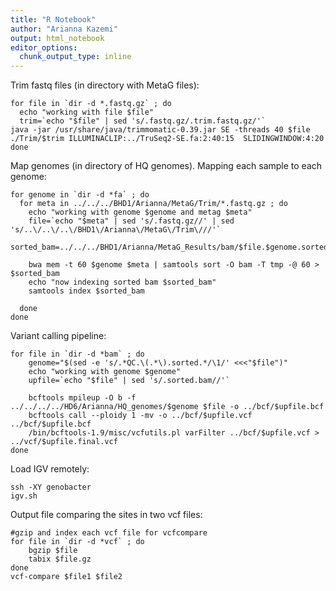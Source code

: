 ```yaml
---
title: "R Notebook"
author: "Arianna Kazemi"
output: html_notebook
editor_options: 
  chunk_output_type: inline
---
```


Trim fastq files (in directory with MetaG files):

```
for file in `dir -d *.fastq.gz` ; do
  echo "working with file $file"
  trim=`echo "$file" | sed 's/.fastq.gz/.trim.fastq.gz/'`
java -jar /usr/share/java/trimmomatic-0.39.jar SE -threads 40 $file ./Trim/$trim ILLUMINACLIP:../TruSeq2-SE.fa:2:40:15  SLIDINGWINDOW:4:20
done
```

Map genomes (in directory of HQ genomes). Mapping each sample to each genome:

```
for genome in `dir -d *fa` ; do
  for meta in ../../../BHD1/Arianna/MetaG/Trim/*.fastq.gz ; do
    echo "working with genome $genome and metag $meta" 
    file=`echo "$meta" | sed 's/.fastq.gz//' | sed 's/..\/..\/..\/BHD1\/Arianna\/MetaG\/Trim\///'`
    sorted_bam=../../../BHD1/Arianna/MetaG_Results/bam/$file.$genome.sorted.bam
    
    bwa mem -t 60 $genome $meta | samtools sort -O bam -T tmp -@ 60 > $sorted_bam
    echo "now indexing sorted bam $sorted_bam"
    samtools index $sorted_bam

  done
done
```


Variant calling pipeline:

```
for file in `dir -d *bam` ; do
    genome="$(sed -e 's/.*QC.\(.*\).sorted.*/\1/' <<<"$file")"
    echo "working with genome $genome" 
    upfile=`echo "$file" | sed 's/.sorted.bam//'` 

    bcftools mpileup -O b -f ../../../../HD6/Arianna/HQ_genomes/$genome $file -o ../bcf/$upfile.bcf 
    bcftools call --ploidy 1 -mv -o ../bcf/$upfile.vcf ../bcf/$upfile.bcf
    /bin/bcftools-1.9/misc/vcfutils.pl varFilter ../bcf/$upfile.vcf > ../vcf/$upfile.final.vcf
done
```


Load IGV remotely:

```
ssh -XY genobacter
igv.sh
```

Output file comparing the sites in two vcf files:

```
#gzip and index each vcf file for vcfcompare
for file in `dir -d *vcf` ; do
    bgzip $file
    tabix $file.gz
done
vcf-compare $file1 $file2
```

